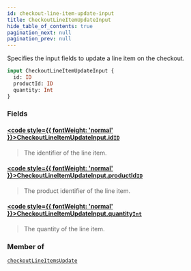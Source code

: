 ```yaml
---
id: checkout-line-item-update-input
title: CheckoutLineItemUpdateInput
hide_table_of_contents: true
pagination_next: null
pagination_prev: null
---
```








Specifies the input fields to update a line item on the checkout.

```graphql
input CheckoutLineItemUpdateInput {
  id: ID
  productId: ID
  quantity: Int
}
```


### Fields

#### [<code style={{ fontWeight: 'normal' }}>CheckoutLineItemUpdateInput.<b>id</b></code>](#)<Bullet />[`ID`](/scalars/id) <Badge class="secondary" text="scalar"/>
> The identifier of the line item.
> 

#### [<code style={{ fontWeight: 'normal' }}>CheckoutLineItemUpdateInput.<b>productId</b></code>](#)<Bullet />[`ID`](/scalars/id) <Badge class="secondary" text="scalar"/>
> The product identifier of the line item.
> 

#### [<code style={{ fontWeight: 'normal' }}>CheckoutLineItemUpdateInput.<b>quantity</b></code>](#)<Bullet />[`Int`](/scalars/int) <Badge class="secondary" text="scalar"/>
> The quantity of the line item.
> 



### Member of

[`checkoutLineItemsUpdate`](/mutations/checkout-line-items-update)  <Badge class="secondary" text="mutation"/>



